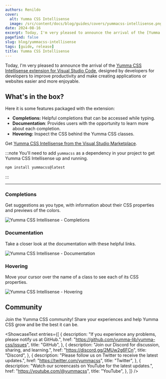 ```yaml
---
authors: Renildo
cover:
  alt: Yumma CSS Intellisense
  image: /src/content/docs/blog/guides/covers/yummacss-intellisense.png
date: 2024-08-16
excerpt: Today, I'm very pleased to announce the arrival of the [Yumma CSS Intellisense extension for Visual Studio Code](https://marketplace.visualstudio.com/items?itemName=yumma-css.yumma-css-intellisense), designed by developers for developers to improve productivity and make creating applications or websites easier and more enjoyable.
pagefind: false
slug: blog/yummacss-intellisense
tags: [guide, release]
title: Yumma CSS Intellisense
---
```



Today, I'm very pleased to announce the arrival of the [Yumma CSS Intellisense extension for Visual Studio Code](https://marketplace.visualstudio.com/items?itemName=yumma-css.yumma-css-intellisense), designed by developers for developers to improve productivity and make creating applications or websites easier and more enjoyable.

## What's in the box?

Here it is some features packaged with the extension:

- **Completions:** Helpful completions that can be accessed while typing.
- **Documentation**: Provides users with the opportunity to learn more about each completion.
- **Hovering:** Inspect the CSS behind the Yumma CSS classes.

Get [Yumma CSS Intellisense from the Visual Studio Marketplace](https://marketplace.visualstudio.com/items?itemName=yumma-css.yumma-css-intellisense).

:::note
You'll need to add `yummacss` as a dependency in your project to get Yumma CSS Intellisense up and running.

```bash title="Installing dependencies..."
npm install yummacss@latest
```
:::

---

### Completions

Get suggestions as you type, with information about their CSS properties and previews of the colors.

![Yumma CSS Intellisense - Completions](../guides/images/yummacss-intellisense-completions.png)

### Documentation

Take a closer look at the documentation with these helpful links.

![Yumma CSS Intellisense - Documentation](../guides/images/yummacss-intellisense-documentation.png)

### Hovering

Move your cursor over the name of a class to see each of its CSS properties.

![Yumma CSS Intellisense - Hovering](../guides/images/yummacss-intellisense-hovering.png)

## Community

Join the Yumma CSS community! Share your experiences and help Yumma CSS grow and be the best it can be.

<ShowcaseText
  entries={[
    {
      description:
        "If you experience any problems, please notify us at GitHub.",
      href: "https://github.com/yumma-lib/yumma-css/issues",
      title: "GitHub",
    },
    {
      description: "Join our Discord for discussion, sharing, and learning.",
      href: "https://discord.gg/2MUw2g6FCn",
      title: "Discord",
    },
    {
      description: "Please follow us on Twitter to receive the latest updates.",
      href: "https://twitter.com/yummacss",
      title: "Twitter",
    },
    {
      description: "Watch our screencasts on YouTube for the latest updates.",
      href: "https://youtube.com/@yummacss",
      title: "YouTube",
    },
  ]}
/>
